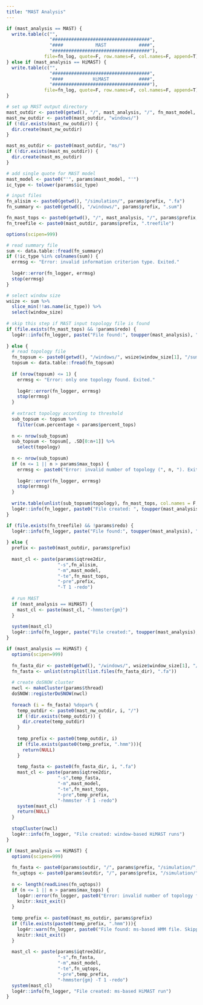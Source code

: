 ```yaml
---
title: "MAST Analysis"
---
```


```r
if (mast_analysis == MAST) {
  write.table(c("",
                "####################################",
                "####            MAST            ####",
                "####################################"),
              file=fn_log, quote=F, row.names=F, col.names=F, append=T)
} else if (mast_analysis == HiMAST) {
  write.table(c("",
                "####################################",
                "####           HiMAST           ####",
                "####################################"),
              file=fn_log, quote=F, row.names=F, col.names=F, append=T)
}

# set up MAST output directory
mast_outdir <- paste0(getwd(), "/", mast_analysis, "/", fn_mast_model, "/")
mast_nw_outdir <- paste0(mast_outdir, "windows/")
if (!dir.exists(mast_nw_outdir)) {
  dir.create(mast_nw_outdir)
}

mast_ms_outdir <- paste0(mast_outdir, "ms/")
if (!dir.exists(mast_ms_outdir)) {
  dir.create(mast_ms_outdir)
}

# add single quote for MAST model
mast_model <- paste0("'", params$mast_model, "'")
ic_type <- tolower(params$ic_type)

# input files
fn_alisim <- paste0(getwd(), "/simulation/", params$prefix, ".fa")
fn_summary <- paste0(getwd(), "/windows/", params$prefix, ".sum")

fn_mast_tops <- paste0(getwd(), "/", mast_analysis, "/", params$prefix, ".mast.tops")
fn_treefile <- paste0(mast_outdir, params$prefix, ".treefile")
```

```r
options(scipen=999)

# read summary file
sum <- data.table::fread(fn_summary)
if (!ic_type %in% colnames(sum)) {
  errmsg <- "Error: invalid information criterion type. Exited."
  
  log4r::error(fn_logger, errmsg)
  stop(errmsg)
}

# select window size
wsize <- sum %>%
  slice_min(!!as.name(ic_type)) %>%
  select(window_size)
  
# skip this step if MAST input topology file is found
if (file.exists(fn_mast_tops) && !params$redo) {
  log4r::info(fn_logger, paste("File found:", toupper(mast_analysis), "topology file. Skipped."))
  
} else {
  # read topology file
  fn_topsum <- paste0(getwd(), "/windows/", wsize$window_size[1], "/summary/", params$prefix, ".topsum")
  topsum <- data.table::fread(fn_topsum)
  
  if (nrow(topsum) <= 1) {
    errmsg <- "Error: only one topology found. Exited."
    
    log4r::error(fn_logger, errmsg)
    stop(errmsg)
  }
  
  # extract topology according to threshold
  sub_topsum <- topsum %>%
    filter(cum.percentage < params$percent_tops)
  
  n <- nrow(sub_topsum)
  sub_topsum <- topsum[, .SD[0:n+1]] %>%
    select(topology)
  
  n <- nrow(sub_topsum)
  if (n <= 1 || n > params$max_tops) {
    errmsg <- paste0("Error: invalid number of topology (", n, "). Exited.")
    
    log4r::error(fn_logger, errmsg)
    stop(errmsg)
  }
  
  write.table(unlist(sub_topsum$topology), fn_mast_tops, col.names = F, quote = F, row.names = F)
  log4r::info(fn_logger, paste0("File created: ", toupper(mast_analysis), " topology file based on ", toupper(params$ic_type), "."))
}
```

```r
if (file.exists(fn_treefile) && !params$redo) {
  log4r::info(fn_logger, paste("File found:", toupper(mast_analysis), "treefile. Skipped."))
  
} else {
  prefix <- paste0(mast_outdir, params$prefix)
  
  mast_cl <- paste(params$iqtree2dir,
                   "-s",fn_alisim,
                   "-m",mast_model,
                   "-te",fn_mast_tops,
                   "-pre",prefix,
                   "-T 1 -redo")
  
  # run MAST
  if (mast_analysis == HiMAST) {
    mast_cl <- paste(mast_cl, "-hmmster{gm}")
  }
  
  system(mast_cl)
  log4r::info(fn_logger, paste("File created:", toupper(mast_analysis), "run"))
}
```

```r
if (mast_analysis == HiMAST) {
  options(scipen=999)
    
  fn_fasta_dir <- paste0(getwd(), "/windows/", wsize$window_size[1], "/alignment/")
  fn_fasta <- unlist(strsplit(list.files(fn_fasta_dir), ".fa"))
  
  # create doSNOW cluster
  nwcl <- makeCluster(params$thread)
  doSNOW::registerDoSNOW(nwcl)
  
  foreach (i = fn_fasta) %dopar% {
    temp_outdir <- paste0(mast_nw_outdir, i, "/")
    if (!dir.exists(temp_outdir)) {
      dir.create(temp_outdir)
    }
    
    temp_prefix <- paste0(temp_outdir, i)
    if (file.exists(paste0(temp_prefix, ".hmm"))){
      return(NULL)
    }
    
    temp_fasta <- paste0(fn_fasta_dir, i, ".fa")
    mast_cl <- paste(params$iqtree2dir,
                   "-s",temp_fasta,
                   "-m",mast_model,
                   "-te",fn_mast_tops,
                   "-pre",temp_prefix,
                   "-hmmster -T 1 -redo")
    system(mast_cl)
    return(NULL)
  }
  
  stopCluster(nwcl)
  log4r::info(fn_logger, "File created: window-based HiMAST runs")
}
```

```r
if (mast_analysis == HiMAST) {
  options(scipen=999)
  
  fn_fasta <- paste0(params$outdir, "/", params$prefix, "/simulation/", params$prefix, ".fa")
  fn_uqtops <- paste0(params$outdir, "/", params$prefix, "/simulation/", params$prefix, ".uqtops")
  
  n <- length(readLines(fn_uqtops))
  if (n <= 1 || n > params$max_tops) {
    log4r::error(fn_logger, paste0("Error: invalid number of topology for ms-based HiMAST (", n, "). Skipped"))
    knitr::knit_exit()
  }
  
  temp_prefix <- paste0(mast_ms_outdir, params$prefix)
  if (file.exists(paste0(temp_prefix, ".hmm"))){
    log4r::warn(fn_logger, paste0("File found: ms-based HMM file. Skipped"))
    knitr::knit_exit()
  }
  
  mast_cl <- paste(params$iqtree2dir,
                   "-s",fn_fasta,
                   "-m",mast_model,
                   "-te",fn_uqtops,
                   "-pre",temp_prefix,
                   "-hmmster{gm} -T 1 -redo")
  system(mast_cl)
  log4r::info(fn_logger, "File created: ms-based HiMAST run")
}
```